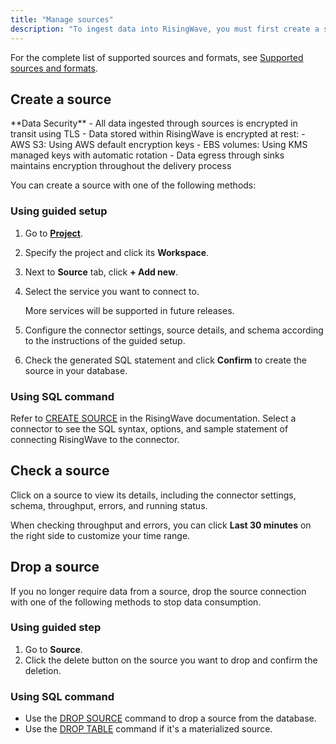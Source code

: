 ```yaml
---
title: "Manage sources"
description: "To ingest data into RisingWave, you must first create a source. A source refers to an external data feed that RisingWave can read from. You can connect RisingWave to a variety of external sources like databases and message brokers. After a source is connected, you can create materialized views to perform analysis or sinks for data transformations."
---
```


For the complete list of supported sources and formats, see [Supported sources and formats](/ingestion/supported-sources-and-formats).

## Create a source

<Note>
**Data Security**
- All data ingested through sources is encrypted in transit using TLS
- Data stored within RisingWave is encrypted at rest:
  - AWS S3: Using AWS default encryption keys
  - EBS volumes: Using KMS managed keys with automatic rotation
- Data egress through sinks maintains encryption throughout the delivery process
</Note>


You can create a source with one of the following methods:

### Using guided setup

1. Go to [**Project**](https://cloud.risingwave.com/project/home/).
2. Specify the project and click its **Workspace**.
3. Next to **Source** tab, click **\+ Add new**.
4. Select the service you want to connect to.
    <Note>

    More services will be supported in future releases.

    </Note>
5. Configure the connector settings, source details, and schema according to the instructions of the guided setup.
6. Check the generated SQL statement and click **Confirm** to create the source in your database.

### Using SQL command

Refer to [CREATE SOURCE](/sql/commands/sql-create-source) in the RisingWave documentation. Select a connector to see the SQL syntax, options, and sample statement of connecting RisingWave to the connector.



## Check a source

Click on a source to view its details, including the connector settings, schema, throughput, errors, and running status.

<Tip>

When checking throughput and errors, you can click **Last 30 minutes** on the right side to customize your time range.
</Tip>

## Drop a source

If you no longer require data from a source, drop the source connection with one of the following methods to stop data consumption.

### Using guided step

1. Go to **Source**.
2. Click the delete button on the source you want to drop and confirm the deletion.

### Using SQL command

* Use the [DROP SOURCE](/sql/commands/sql-drop-source) command to drop a source from the database.
* Use the [DROP TABLE](/sql/commands/sql-drop-table) command if it's a materialized source.

